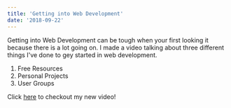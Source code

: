 ```yaml
---
title: 'Getting into Web Development'
date: '2018-09-22'
---
```


Getting into Web Development can be tough when your first looking it because there is a lot going on. I made a video talking about three different things I've done to gey started in web development.

1. Free Resources
2. Personal Projects
3. User Groups

Click [here](https://youtu.be/CuneXTfXRic) to checkout my new video!
